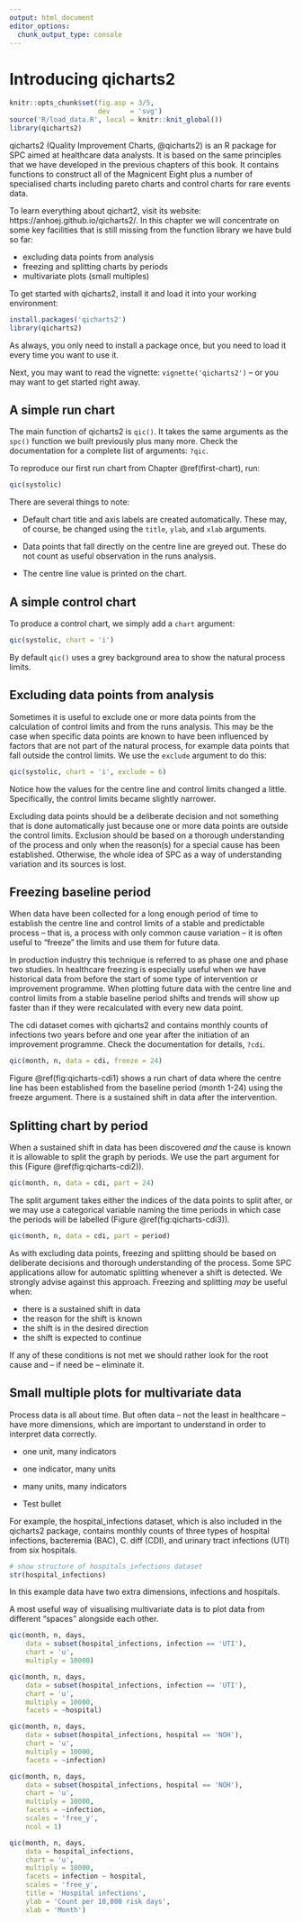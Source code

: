 ```yaml
---
output: html_document
editor_options: 
  chunk_output_type: console
---
```

# Introducing qicharts2 {#qicharts}

```r
knitr::opts_chunk$set(fig.asp = 3/5,
                      dev     = 'svg')
source('R/load_data.R', local = knitr::knit_global())
library(qicharts2)
```

qicharts2 (Quality Improvement Charts, @qicharts2) is an R package for SPC aimed at healthcare data analysts. It is based on the same principles that we have developed in the previous chapters of this book. It contains functions to construct all of the Magnicent Eight plus a number of specialised charts including pareto charts and control charts for rare events data.

To learn everything about qichart2, visit its website: https://anhoej.github.io/qicharts2/. In this chapter we will concentrate on some key facilities that is still missing from the function library we have buld so far:

* excluding data points from analysis
* freezing and splitting charts by periods
* multivariate plots (small multiples)

To get started with qicharts2, install it and load it into your working environment:


```r
install.packages('qicharts2')
library(qicharts2)
```

As always, you only need to install a package once, but you need to load it every time you want to use it. 

Next, you may want to read the vignette: `vignette('qicharts2')` -- or you may want to get started right away.

## A simple run chart

The main function of qicharts2 is `qic()`. It takes the same arguments as the `spc()` function we built previously plus many more. Check the documentation for a complete list of arguments: `?qic`.

To reproduce our first run chart from Chapter \@ref(first-chart), run:

```r
qic(systolic)
```

There are several things to note:

* Default chart title and axis labels are created automatically. These may, of course, be changed using the `title`, `ylab`, and `xlab` arguments.

* Data points that fall directly on the centre line are greyed out. These do not count as useful observation in the runs analysis.

* The centre line value is printed on the chart.

## A simple control chart

To produce a control chart, we simply add a `chart` argument:

```r
qic(systolic, chart = 'i')
```

By default `qic()` uses a grey background area to show the natural process limits.

## Excluding data points from analysis

Sometimes it is useful to exclude one or more data points from the calculation of control limits and from the runs analysis. This may be the case when specific data points are known to have been influenced by factors that are not part of the natural process, for example data points that fall outside the control limits. We use the `exclude` argument to do this:

```r
qic(systolic, chart = 'i', exclude = 6)
```

Notice how the values for the centre line and control limits changed a little. Specifically, the control limits became slightly narrower.

Excluding data points should be a deliberate decision and not something that is done automatically just because one or more data points are outside the control limits. Exclusion should be based on a thorough understanding of the process and only when the reason(s) for a special cause has been established. Otherwise, the whole idea of SPC as a way of understanding variation and its sources is lost.

## Freezing baseline period

When data have been collected for a long enough period of time to establish the centre line and control limits of a stable and predictable process -- that is, a process with only common cause variation -- it is often useful to "freeze" the limits and use them for future data.

In production industry this technique is referred to as phase one and phase two studies. In healthcare freezing is especially useful when we have historical data from before the start of some type of intervention or improvement programme. When plotting future data with the centre line and control limits from a stable baseline period shifts and trends will show up faster than if they were recalculated with every new data point.

The cdi dataset comes with qicharts2 and contains monthly counts of infections two years before and one year after the initiation of an improvement programme. Check the documentation for details, `?cdi`.

```r
qic(month, n, data = cdi, freeze = 24)
```

Figure \@ref(fig:qicharts-cdi1) shows a run chart of data where the centre line has been established from the baseline period (month 1-24) using the freeze argument. There is a sustained shift in data after the intervention.

## Splitting chart by period

When a sustained shift in data has been discovered *and* the cause is known it is allowable to split the graph by periods. We use the part argument for this (Figure \@ref(fig:qicharts-cdi2)).

```r
qic(month, n, data = cdi, part = 24)
```

The split argument takes either the indices of the data points to split after, or we may use a categorical variable naming the time periods in which case the periods will be labelled (Figure \@ref(fig:qicharts-cdi3)).

```r
qic(month, n, data = cdi, part = period)
```

As with excluding data points, freezing and splitting should be based on deliberate decisions and thorough understanding of the process. Some SPC applications allow for automatic splitting whenever a shift is detected. We strongly advise against this approach. Freezing and splitting *may* be useful when:

* there is a sustained shift in data
* the reason for the shift is known
* the shift is in the desired direction
* the shift is expected to continue

If any of these conditions is not met we should rather look for the root cause and -- if need be -- eliminate it.

## Small multiple plots for multivariate data

Process data is all about time. But often data -- not the least in healthcare -- have more dimensions, which are important to understand in order to interpret data correctly.

- one unit, many indicators

- one indicator, many units

- many units, many indicators

- Test bullet






For example, the hospital_infections dataset, which is also included in the qicharts2 package, contains monthly counts of three types of hospital infections, bacteremia (BAC), C. diff (CDI), and urinary tract infections (UTI) from six hospitals.

```r
# show structure of hospitals_infections dataset
str(hospital_infections)
```

In this example data have two extra dimensions, infections and hospitals.

A most useful way of visualising multivariate data is to plot data from different "spaces" alongside each other. 

```r
qic(month, n, days, 
    data = subset(hospital_infections, infection == 'UTI'),
    chart = 'u',
    multiply = 10000)
```

```r
qic(month, n, days, 
    data = subset(hospital_infections, infection == 'UTI'),
    chart = 'u',
    multiply = 10000,
    facets = ~hospital)
```

```r
qic(month, n, days, 
    data = subset(hospital_infections, hospital == 'NOH'),
    chart = 'u',
    multiply = 10000,
    facets = ~infection)
```

```r
qic(month, n, days, 
    data = subset(hospital_infections, hospital == 'NOH'),
    chart = 'u',
    multiply = 10000,
    facets = ~infection,
    scales = 'free_y',
    ncol = 1)
```

```r
qic(month, n, days, 
    data = hospital_infections,
    chart = 'u',
    multiply = 10000,
    facets = infection ~ hospital,
    scales = 'free_y',
    title = 'Hospital infections',
    ylab = 'Count per 10,000 risk days',
    xlab = 'Month')
```
